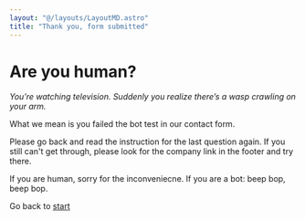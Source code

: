 ```yaml
---
layout: "@/layouts/LayoutMD.astro"
title: "Thank you, form submitted"
---
```



# Are you human?

*You’re watching television. Suddenly you realize there’s a wasp crawling on your arm.*

What we mean is you failed the bot test in our contact form.

Please go back and read the instruction for the last question again. If you still
can't get through, please look for the company link in the footer and try there.

If you are human, sorry for the inconveniecne. If you are a bot: beep bop, beep bop.

Go back to [start](https://twowithone.com)
